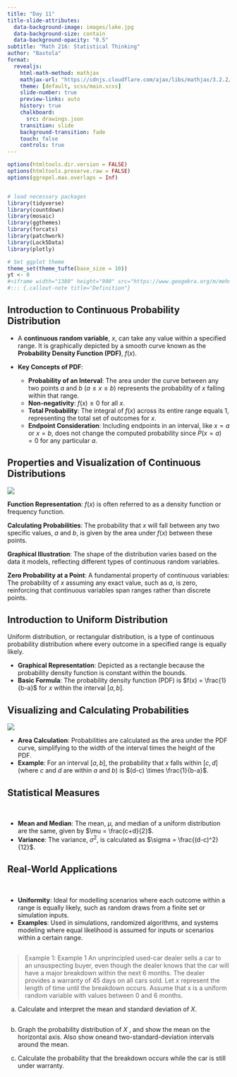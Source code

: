 ```yaml
---
title: "Day 11"
title-slide-attributes:
  data-background-image: images/lake.jpg
  data-background-size: contain
  data-background-opacity: "0.5"
subtitle: "Math 216: Statistical Thinking"
author: "Bastola"
format:
  revealjs:
    html-math-method: mathjax
    mathjax-url: "https://cdnjs.cloudflare.com/ajax/libs/mathjax/3.2.2/MathJax.js" 
    theme: [default, scss/main.scss]
    slide-number: true
    preview-links: auto
    history: true
    chalkboard: 
      src: drawings.json
    transition: slide
    background-transition: fade    
    touch: false
    controls: true
---
```


```r
options(htmltools.dir.version = FALSE)
options(htmltools.preserve.raw = FALSE)
options(ggrepel.max.overlaps = Inf)


# load necessary packages
library(tidyverse)
library(countdown)
library(mosaic)
library(ggthemes)
library(forcats)
library(patchwork)
library(Lock5Data)
library(plotly)

# Set ggplot theme
theme_set(theme_tufte(base_size = 10))
yt <- 0
#<iframe width="1380" height="900" src="https://www.geogebra.org/m/mehn8u8s"></iframe>
#::: {.callout-note title="Definition"}
```




## Introduction to Continuous Probability Distribution {.font80}


::: cle10
::: font80

- A **continuous random variable**, $x$, can take any value within a specified range. It is graphically depicted by a smooth curve known as the **Probability Density Function (PDF)**, $f(x)$.

- **Key Concepts of PDF**:
  - **Probability of an Interval**: The area under the curve between any two points $a$ and $b$ ($a \leq x \leq b$) represents the probability of $x$ falling within that range.
  - **Non-negativity**: $f(x)\geq0$ for all $x$.
  - **Total Probability**: The integral of $f(x)$ across its entire range equals 1, representing the total set of outcomes for $x$.
  - **Endpoint Consideration**: Including endpoints in an interval, like $x=a$ or $x=b$, does not change the computed probability since $P(x=a)=0$ for any particular $a$.


:::
:::







## Properties and Visualization of Continuous Distributions {.font70}

::: row
::: left

![](images/continuous_pdf.png)

:::


::: right

::: font80
::: cle6

**Function Representation**: $f(x)$ is often referred to as a density function or frequency function.

**Calculating Probabilities**: The probability that $x$ will fall between any two specific values, $a$ and $b$, is given by the area under $f(x)$ between these points.

**Graphical Illustration**: The shape of the distribution varies based on the data it models, reflecting different types of continuous random variables.

**Zero Probability at a Point**: A fundamental property of continuous variables: The probability of $x$ assuming any exact value, such as $a$, is zero, reinforcing that continuous variables span ranges rather than discrete points.
:::

:::
:::
:::



## Introduction to Uniform Distribution

::: {.callout-note title="Definition"}

Uniform distribution, or rectangular distribution, is a type of continuous probability distribution where every outcome in a specified range is equally likely.

- **Graphical Representation**: Depicted as a rectangle because the probability density function is constant within the bounds.
- **Basic Formula**: The probability density function (PDF) is $f(x) = \frac{1}{b-a}$ for $x$ within the interval $[a, b]$.

:::



## Visualizing and Calculating Probabilities {.font80}

::: row
::: left

![](images/uniform_pdf.png)

:::


::: right


::: cle11
::: font90

- **Area Calculation**: Probabilities are calculated as the area under the PDF curve, simplifying to the width of the interval times the height of the PDF.
- **Example**: For an interval $[a, b]$, the probability that $x$ falls within $[c, d]$ (where $c$ and $d$ are within $a$ and $b$) is $(d-c) \times \frac{1}{b-a}$.

:::
:::

:::
:::

## Statistical Measures

<br>

::: font80
::: cle13

- **Mean and Median**: The mean, $\mu$, and median of a uniform distribution are the same, given by $\mu = \frac{c+d}{2}$.
- **Variance**: The variance, $\sigma^2$, is calculated as $\sigma = \frac{(d-c)^2}{12}$.

:::
:::

## Real-World Applications

<br>

::: font80
::: cle15

- **Uniformity**: Ideal for modelling scenarios where each outcome within a range is equally likely, such as random draws from a finite set or simulation inputs.
- **Examples**: Used in simulations, randomized algorithms, and systems modeling where equal likelihood is assumed for inputs or scenarios within a certain range.

:::
:::



## 

::: font60

> Example 1: Example 1 An unprincipled used-car dealer sells a car to an unsuspecting buyer, even though the dealer knows that the car will have a major breakdown within the next 6 months. The dealer provides a warranty of 45 days on all cars sold. Let $x$ represent the length of time until the breakdown occurs. Assume that x is a uniform random variable with values between 0 and 6 months.

a. Calculate and interpret the mean and standard deviation of $X$.

:::

##

::: font60

b. Graph the probability distribution of $X$ , and show the mean on the horizontal axis. Also show oneand two-standard-deviation intervals around the mean.

::: custom-space
:::

c. Calculate the probability that the breakdown occurs while the car is still under warranty.

:::

